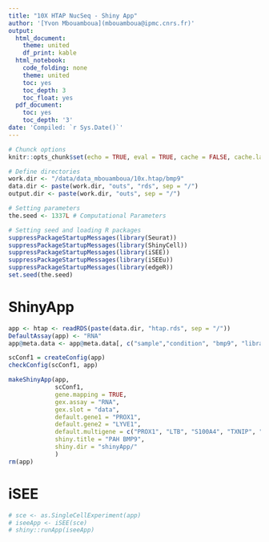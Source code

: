 ```yaml
---
title: "10X HTAP NucSeq - Shiny App"
author: '[Yvon Mbouamboua](mbouamboua@ipmc.cnrs.fr)'
output:
  html_document:
    theme: united
    df_print: kable
  html_notebook:
    code_folding: none
    theme: united
    toc: yes
    toc_depth: 3
    toc_float: yes
  pdf_document:
    toc: yes
    toc_depth: '3'
date: 'Compiled: `r Sys.Date()`'
---
```


```r
# Chunck options
knitr::opts_chunk$set(echo = TRUE, eval = TRUE, cache = FALSE, cache.lazy = FALSE, tidy = TRUE, message = FALSE, warning = FALSE)

# Define directories
work.dir <- "/data/data_mbouamboua/10x.htap/bmp9"
data.dir <- paste(work.dir, "outs", "rds", sep = "/")
output.dir <- paste(work.dir, "outs", sep = "/")

# Setting parameters
the.seed <- 1337L # Computational Parameters

# Setting seed and loading R packages
suppressPackageStartupMessages(library(Seurat))
suppressPackageStartupMessages(library(ShinyCell))
suppressPackageStartupMessages(library(iSEE))
suppressPackageStartupMessages(library(iSEEu))
suppressPackageStartupMessages(library(edgeR))
set.seed(the.seed)
```


# ShinyApp

```r
app <- htap <- readRDS(paste(data.dir, "htap.rds", sep = "/"))
DefaultAssay(app) <- "RNA"
app@meta.data <- app@meta.data[, c("sample","condition", "bmp9", "library", "tag", "nCount_RNA", "nFeature_RNA",  "percent.mito","percent.ribo","clusters", "ALK1")]

scConf1 = createConfig(app)
checkConfig(scConf1, app)

makeShinyApp(app, 
             scConf1, 
             gene.mapping = TRUE, 
             gex.assay = "RNA", 
             gex.slot = "data",
             default.gene1 = "PROX1", 
             default.gene2 = "LYVE1",
             default.multigene = c("PROX1", "LTB", "S100A4", "TXNIP", "APLN", "GJA4", "CRYAB", "VEGFC", "IFI27"),
             shiny.title = "PAH BMP9",
             shiny.dir = "shinyApp/"
             ) 
rm(app)

```


# iSEE

```r
# sce <- as.SingleCellExperiment(app)
# iseeApp <- iSEE(sce)
# shiny::runApp(iseeApp)
```